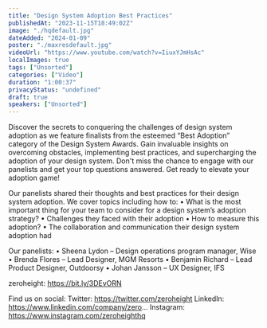 ```yaml
---
title: "Design System Adoption Best Practices"
publishedAt: "2023-11-15T18:49:02Z"
image: "./hqdefault.jpg"
dateAdded: "2024-01-09"
poster: "./maxresdefault.jpg"
videoUrl: "https://www.youtube.com/watch?v=IiuxYJmHsAc"
localImages: true
tags: ["Unsorted"]
categories: ["Video"]
duration: "1:00:37"
privacyStatus: "undefined"
draft: true
speakers: ["Unsorted"]
---
```

Discover the secrets to conquering the challenges of design system adoption as we feature finalists from the esteemed “Best Adoption” category of the Design System Awards. Gain invaluable insights on overcoming obstacles, implementing best practices, and supercharging the adoption of your design system. Don't miss the chance to engage with our panelists and get your top questions answered. Get ready to elevate your adoption game!

Our panelists shared their thoughts and best practices for their design system adoption. We cover topics including how to:
• What is the most important thing for your team to consider for a design system’s adoption strategy?
• Challenges they faced with their adoption 
• How to measure this adoption?
• The collaboration and communication their design system adoption had

Our panelists:
• Sheena Lydon – Design operations program manager, Wise
• Brenda Flores – Lead Designer, MGM Resorts
• Benjamin Richard – Lead Product Designer, Outdoorsy
• Johan Jansson – UX Designer, IFS

zeroheight: https://bit.ly/3DEvORN

Find us on social:
Twitter: https://twitter.com/zeroheight
LinkedIn: https://www.linkedin.com/company/zero...
Instagram: https://www.instagram.com/zeroheighthq
